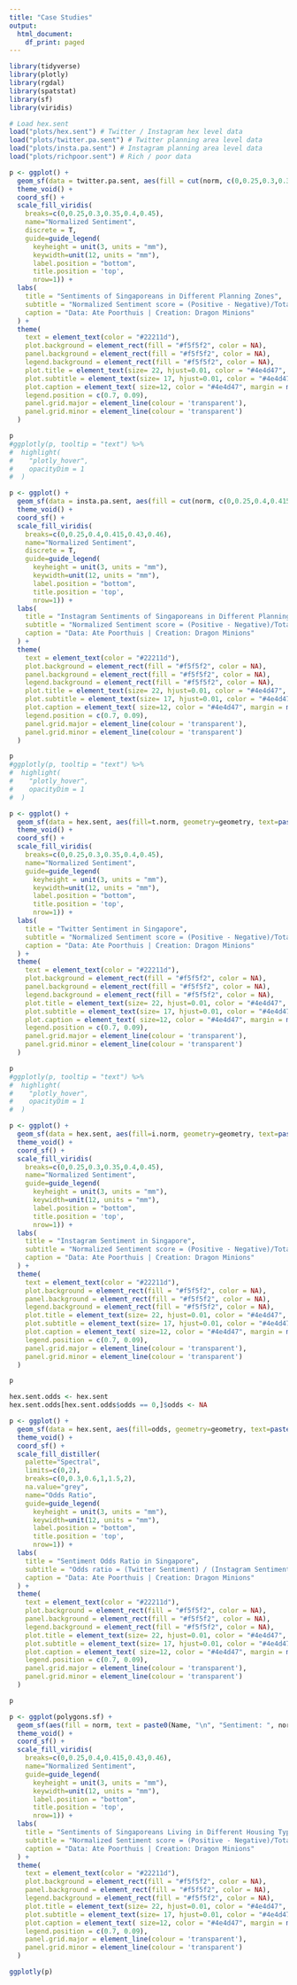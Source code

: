 ```yaml
---
title: "Case Studies"
output:
  html_document:
    df_print: paged
---
```

```r
library(tidyverse)
library(plotly)
library(rgdal)
library(spatstat)
library(sf)
library(viridis)
```


```r
# Load hex.sent
load("plots/hex.sent") # Twitter / Instagram hex level data
load("plots/twitter.pa.sent") # Twitter planning area level data
load("plots/insta.pa.sent") # Instagram planning area level data
load("plots/richpoor.sent") # Rich / poor data
```

```r
p <- ggplot() +
  geom_sf(data = twitter.pa.sent, aes(fill = cut(norm, c(0,0.25,0.3,0.35,0.4,0.45)), geometry = geometry, text = paste0(Name, "\n", "Sentiment: ", norm)), lwd = 0) + 
  theme_void() +
  coord_sf() +
  scale_fill_viridis(
    breaks=c(0,0.25,0.3,0.35,0.4,0.45),
    name="Normalized Sentiment",
    discrete = T,
    guide=guide_legend(
      keyheight = unit(3, units = "mm"),
      keywidth=unit(12, units = "mm"),
      label.position = "bottom",
      title.position = 'top',
      nrow=1)) +
  labs(
    title = "Sentiments of Singaporeans in Different Planning Zones",
    subtitle = "Normalized Sentiment score = (Positive - Negative)/Total Count",
    caption = "Data: Ate Poorthuis | Creation: Dragon Minions"
  ) +
  theme(
    text = element_text(color = "#22211d"),
    plot.background = element_rect(fill = "#f5f5f2", color = NA),
    panel.background = element_rect(fill = "#f5f5f2", color = NA),
    legend.background = element_rect(fill = "#f5f5f2", color = NA),
    plot.title = element_text(size= 22, hjust=0.01, color = "#4e4d47", margin = margin(b = -0.1, t = 0.4, l = 2, unit = "cm")),
    plot.subtitle = element_text(size= 17, hjust=0.01, color = "#4e4d47", margin = margin(b = -0.1, t = 0.43, l = 2, unit = "cm")),
    plot.caption = element_text( size=12, color = "#4e4d47", margin = margin(b = 0.3, r=-99, unit = "cm") ),
    legend.position = c(0.7, 0.09),
    panel.grid.major = element_line(colour = 'transparent'),
    panel.grid.minor = element_line(colour = 'transparent')
  )

p
#ggplotly(p, tooltip = "text") %>%
#  highlight(
#    "plotly_hover",
#    opacityDim = 1
#  )
```

```r
p <- ggplot() +
  geom_sf(data = insta.pa.sent, aes(fill = cut(norm, c(0,0.25,0.4,0.415,0.43,0.46,0.5)), geometry = geometry, text = paste0(Name, "\n", "Sentiment: ", norm)), lwd = 0) + 
  theme_void() +
  coord_sf() +
  scale_fill_viridis(
    breaks=c(0,0.25,0.4,0.415,0.43,0.46),
    name="Normalized Sentiment",
    discrete = T,
    guide=guide_legend(
      keyheight = unit(3, units = "mm"),
      keywidth=unit(12, units = "mm"),
      label.position = "bottom",
      title.position = 'top',
      nrow=1)) +
  labs(
    title = "Instagram Sentiments of Singaporeans in Different Planning Zones",
    subtitle = "Normalized Sentiment score = (Positive - Negative)/Total Count",
    caption = "Data: Ate Poorthuis | Creation: Dragon Minions"
  ) +
  theme(
    text = element_text(color = "#22211d"),
    plot.background = element_rect(fill = "#f5f5f2", color = NA),
    panel.background = element_rect(fill = "#f5f5f2", color = NA),
    legend.background = element_rect(fill = "#f5f5f2", color = NA),
    plot.title = element_text(size= 22, hjust=0.01, color = "#4e4d47", margin = margin(b = -0.1, t = 0.4, l = 2, unit = "cm")),
    plot.subtitle = element_text(size= 17, hjust=0.01, color = "#4e4d47", margin = margin(b = -0.1, t = 0.43, l = 2, unit = "cm")),
    plot.caption = element_text( size=12, color = "#4e4d47", margin = margin(b = 0.3, r=-99, unit = "cm") ),
    legend.position = c(0.7, 0.09),
    panel.grid.major = element_line(colour = 'transparent'),
    panel.grid.minor = element_line(colour = 'transparent')
  )

p
#ggplotly(p, tooltip = "text") %>%
#  highlight(
#    "plotly_hover",
#    opacityDim = 1
#  )
```

```r
p <- ggplot() +
  geom_sf(data = hex.sent, aes(fill=t.norm, geometry=geometry, text=paste0("Sentiment: ", t.norm)), lwd=0) + 
  theme_void() +
  coord_sf() +
  scale_fill_viridis(
    breaks=c(0,0.25,0.3,0.35,0.4,0.45),
    name="Normalized Sentiment",
    guide=guide_legend(
      keyheight = unit(3, units = "mm"),
      keywidth=unit(12, units = "mm"),
      label.position = "bottom",
      title.position = 'top',
      nrow=1)) +
  labs(
    title = "Twitter Sentiment in Singapore",
    subtitle = "Normalized Sentiment score = (Positive - Negative)/Total Count",
    caption = "Data: Ate Poorthuis | Creation: Dragon Minions"
  ) +
  theme(
    text = element_text(color = "#22211d"), 
    plot.background = element_rect(fill = "#f5f5f2", color = NA), 
    panel.background = element_rect(fill = "#f5f5f2", color = NA), 
    legend.background = element_rect(fill = "#f5f5f2", color = NA),
    plot.title = element_text(size= 22, hjust=0.01, color = "#4e4d47", margin = margin(b = -0.1, t = 0.4, l = 2, unit = "cm")),
    plot.subtitle = element_text(size= 17, hjust=0.01, color = "#4e4d47", margin = margin(b = -0.1, t = 0.43, l = 2, unit = "cm")),
    plot.caption = element_text( size=12, color = "#4e4d47", margin = margin(b = 0.3, r=-99, unit = "cm") ),
    legend.position = c(0.7, 0.09),
    panel.grid.major = element_line(colour = 'transparent'), 
    panel.grid.minor = element_line(colour = 'transparent')
  )

p
#ggplotly(p, tooltip = "text") %>%
#  highlight(
#    "plotly_hover",
#    opacityDim = 1
#  )
```

```r
p <- ggplot() +
  geom_sf(data = hex.sent, aes(fill=i.norm, geometry=geometry, text=paste0("Sentiment: ", i.norm)), lwd=0) + 
  theme_void() +
  coord_sf() +
  scale_fill_viridis(
    breaks=c(0,0.25,0.3,0.35,0.4,0.45),
    name="Normalized Sentiment",
    guide=guide_legend(
      keyheight = unit(3, units = "mm"),
      keywidth=unit(12, units = "mm"),
      label.position = "bottom",
      title.position = 'top',
      nrow=1)) +
  labs(
    title = "Instagram Sentiment in Singapore",
    subtitle = "Normalized Sentiment score = (Positive - Negative)/Total Count",
    caption = "Data: Ate Poorthuis | Creation: Dragon Minions"
  ) +
  theme(
    text = element_text(color = "#22211d"), 
    plot.background = element_rect(fill = "#f5f5f2", color = NA), 
    panel.background = element_rect(fill = "#f5f5f2", color = NA), 
    legend.background = element_rect(fill = "#f5f5f2", color = NA),
    plot.title = element_text(size= 22, hjust=0.01, color = "#4e4d47", margin = margin(b = -0.1, t = 0.4, l = 2, unit = "cm")),
    plot.subtitle = element_text(size= 17, hjust=0.01, color = "#4e4d47", margin = margin(b = -0.1, t = 0.43, l = 2, unit = "cm")),
    plot.caption = element_text( size=12, color = "#4e4d47", margin = margin(b = 0.3, r=-99, unit = "cm") ),
    legend.position = c(0.7, 0.09),
    panel.grid.major = element_line(colour = 'transparent'), 
    panel.grid.minor = element_line(colour = 'transparent')
  )

p
```

```r
hex.sent.odds <- hex.sent
hex.sent.odds[hex.sent.odds$odds == 0,]$odds <- NA

p <- ggplot() +
  geom_sf(data = hex.sent, aes(fill=odds, geometry=geometry, text=paste0("Odds Ratio: ", odds)), lwd=0) + 
  theme_void() +
  coord_sf() +
  scale_fill_distiller(
    palette="Spectral",
    limits=c(0,2),
    breaks=c(0,0.3,0.6,1,1.5,2),
    na.value="grey",
    name="Odds Ratio",
    guide=guide_legend(
      keyheight = unit(3, units = "mm"),
      keywidth=unit(12, units = "mm"),
      label.position = "bottom",
      title.position = 'top',
      nrow=1)) +
  labs(
    title = "Sentiment Odds Ratio in Singapore",
    subtitle = "Odds ratio = (Twitter Sentiment) / (Instagram Sentiment)",
    caption = "Data: Ate Poorthuis | Creation: Dragon Minions"
  ) +
  theme(
    text = element_text(color = "#22211d"), 
    plot.background = element_rect(fill = "#f5f5f2", color = NA), 
    panel.background = element_rect(fill = "#f5f5f2", color = NA), 
    legend.background = element_rect(fill = "#f5f5f2", color = NA),
    plot.title = element_text(size= 22, hjust=0.01, color = "#4e4d47", margin = margin(b = -0.1, t = 0.4, l = 2, unit = "cm")),
    plot.subtitle = element_text(size= 17, hjust=0.01, color = "#4e4d47", margin = margin(b = -0.1, t = 0.43, l = 2, unit = "cm")),
    plot.caption = element_text( size=12, color = "#4e4d47", margin = margin(b = 0.3, r=-99, unit = "cm") ),
    legend.position = c(0.7, 0.09),
    panel.grid.major = element_line(colour = 'transparent'), 
    panel.grid.minor = element_line(colour = 'transparent')
  )

p
```


```r
p <- ggplot(polygons.sf) +
  geom_sf(aes(fill = norm, text = paste0(Name, "\n", "Sentiment: ", norm)), lwd = 0) + 
  theme_void() +
  coord_sf() +
  scale_fill_viridis(
    breaks=c(0,0.25,0.4,0.415,0.43,0.46),
    name="Normalized Sentiment",
    guide=guide_legend(
      keyheight = unit(3, units = "mm"),
      keywidth=unit(12, units = "mm"),
      label.position = "bottom",
      title.position = 'top',
      nrow=1)) +
  labs(
    title = "Sentiments of Singaporeans Living in Different Housing Types",
    subtitle = "Normalized Sentiment score = (Positive - Negative)/Total Count",
    caption = "Data: Ate Poorthuis | Creation: Dragon Minions"
  ) +
  theme(
    text = element_text(color = "#22211d"),
    plot.background = element_rect(fill = "#f5f5f2", color = NA),
    panel.background = element_rect(fill = "#f5f5f2", color = NA),
    legend.background = element_rect(fill = "#f5f5f2", color = NA),
    plot.title = element_text(size= 22, hjust=0.01, color = "#4e4d47", margin = margin(b = -0.1, t = 0.4, l = 2, unit = "cm")),
    plot.subtitle = element_text(size= 17, hjust=0.01, color = "#4e4d47", margin = margin(b = -0.1, t = 0.43, l = 2, unit = "cm")),
    plot.caption = element_text( size=12, color = "#4e4d47", margin = margin(b = 0.3, r=-99, unit = "cm") ),
    legend.position = c(0.7, 0.09),
    panel.grid.major = element_line(colour = 'transparent'),
    panel.grid.minor = element_line(colour = 'transparent')
  )

ggplotly(p)
```

